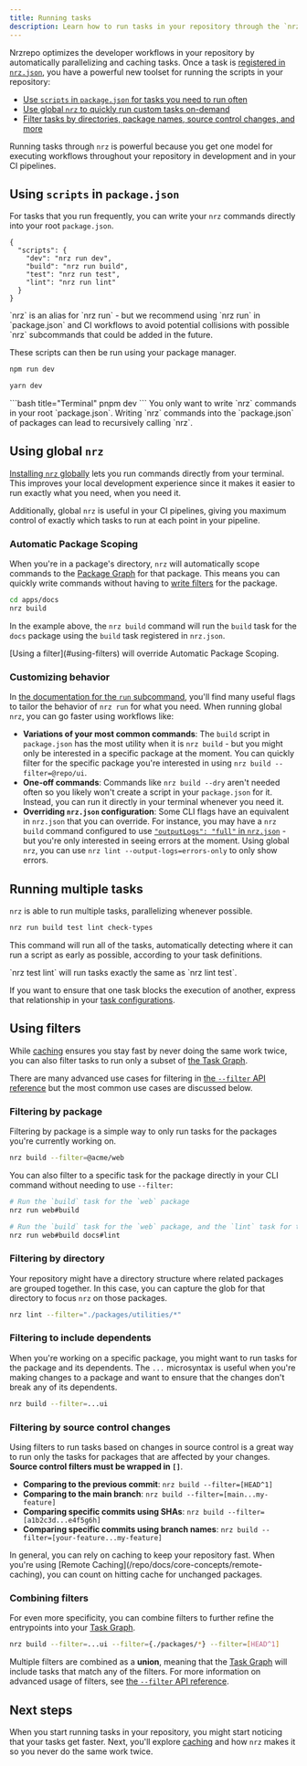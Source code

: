 ```yaml
---
title: Running tasks
description: Learn how to run tasks in your repository through the `nrz` CLI.
---
```



Nrzrepo optimizes the developer workflows in your repository by automatically parallelizing and caching tasks. Once a task is [registered in `nrz.json`](/repo/docs/crafting-your-repository/configuring-tasks), you have a powerful new toolset for running the scripts in your repository:

- [Use `scripts` in `package.json` for tasks you need to run often](#using-scripts-in-packagejson)
- [Use global `nrz` to quickly run custom tasks on-demand](#using-global-nrz)
- [Filter tasks by directories, package names, source control changes, and more](#using-filters)

Running tasks through `nrz` is powerful because you get one model for executing workflows throughout your repository in development and in your CI pipelines.

## Using `scripts` in `package.json`

For tasks that you run frequently, you can write your `nrz` commands directly into your root `package.json`.

```jsonc title="./package.json"
{
  "scripts": {
    "dev": "nrz run dev",
    "build": "nrz run build",
    "test": "nrz run test",
    "lint": "nrz run lint"
  }
}
```

<Callout type="good-to-know">
  `nrz` is an alias for `nrz run` - but we recommend using `nrz run` in
  `package.json` and CI workflows to avoid potential collisions with possible
  `nrz` subcommands that could be added in the future.
</Callout>

These scripts can then be run using your package manager.

<PackageManagerTabs>
  <Tab>

```bash title="Terminal"
npm run dev
```

  </Tab>
  <Tab>

```bash title="Terminal"
yarn dev
```

  </Tab>
  <Tab>
  ```bash title="Terminal"
  pnpm dev
  ```
  </Tab>
</PackageManagerTabs>

<Callout type="warn">
You only want to write `nrz` commands in your root `package.json`. Writing `nrz` commands into the `package.json` of packages can lead to recursively
calling `nrz`.

</Callout>

## Using global `nrz`

[Installing `nrz` globally](/repo/docs/getting-started/installation#global-installation) lets you run commands directly from your terminal. This improves your local development experience since it makes it easier to run exactly what you need, when you need it.

Additionally, global `nrz` is useful in your CI pipelines, giving you maximum control of exactly which tasks to run at each point in your pipeline.

### Automatic Package Scoping

When you're in a package's directory, `nrz` will automatically scope commands to the [Package Graph](/repo/docs/core-concepts/package-and-task-graph#package-graph) for that package. This means you can quickly write commands without having to [write filters](/repo/docs/reference/run#--filter-string) for the package.

```bash title="Terminal"
cd apps/docs
nrz build
```

In the example above, the `nrz build` command will run the `build` task for the `docs` package using the `build` task registered in `nrz.json`.

<Callout type="good-to-know">
  [Using a filter](#using-filters) will override Automatic Package Scoping.
</Callout>

### Customizing behavior

In [the documentation for the `run` subcommand](/repo/docs/reference/run), you'll find many useful flags to tailor the behavior of `nrz run` for what you need. When running global `nrz`, you can go faster using workflows like:

- **Variations of your most common commands**: The `build` script in `package.json` has the most utility when it is `nrz build` - but you might only be interested in a specific package at the moment. You can quickly filter for the specific package you're interested in using `nrz build --filter=@repo/ui`.
- **One-off commands**: Commands like `nrz build --dry` aren't needed often so you likely won't create a script in your `package.json` for it. Instead, you can run it directly in your terminal whenever you need it.
- **Overriding `nrz.json` configuration**: Some CLI flags have an equivalent in `nrz.json` that you can override. For instance, you may have a `nrz build` command configured to use [`"outputLogs": "full"` in `nrz.json`](/repo/docs/reference/configuration#outputlogs) - but you're only interested in seeing errors at the moment. Using global `nrz`, you can use `nrz lint --output-logs=errors-only` to only show errors.

## Running multiple tasks

`nrz` is able to run multiple tasks, parallelizing whenever possible.

```bash title="Terminal"
nrz run build test lint check-types
```

This command will run all of the tasks, automatically detecting where it can run a script as early as possible, according to your task definitions.

<Callout type="info" title="Ordering of tasks">
`nrz test lint` will run tasks exactly the same as `nrz lint test`.

If you want to ensure that one task blocks the execution of another, express that relationship in your [task configurations](/repo/docs/crafting-your-repository/configuring-tasks#defining-tasks).

</Callout>

## Using filters

While [caching](/repo/docs/crafting-your-repository/running-tasks) ensures you stay fast by never doing the same work twice, you can also filter tasks to run only a subset of [the Task Graph](/repo/docs/core-concepts/package-and-task-graph#task-graph).

There are many advanced use cases for filtering in [the `--filter` API reference](/repo/docs/reference/run#--filter-string) but the most common use cases are discussed below.

### Filtering by package

Filtering by package is a simple way to only run tasks for the packages you're currently working on.

```bash title="Terminal"
nrz build --filter=@acme/web
```

<InVersion version="2.2.4">

You can also filter to a specific task for the package directly in your CLI command without needing to use `--filter`:

```bash title="Terminal"
# Run the `build` task for the `web` package
nrz run web#build

# Run the `build` task for the `web` package, and the `lint` task for the `docs` package
nrz run web#build docs#lint
```

</InVersion>

### Filtering by directory

Your repository might have a directory structure where related packages are grouped together. In this case, you can capture the glob for that directory to focus `nrz` on those packages.

```bash title="Terminal"
nrz lint --filter="./packages/utilities/*"
```

### Filtering to include dependents

When you're working on a specific package, you might want to run tasks for the package and its dependents. The `...` microsyntax is useful when you're making changes to a package and want to ensure that the changes don't break any of its dependents.

```bash title="Terminal"
nrz build --filter=...ui
```

### Filtering by source control changes

Using filters to run tasks based on changes in source control is a great way to run only the tasks for packages that are affected by your changes. **Source control filters must be wrapped in `[]`**.

- **Comparing to the previous commit**: `nrz build --filter=[HEAD^1]`
- **Comparing to the main branch**: `nrz build --filter=[main...my-feature]`
- **Comparing specific commits using SHAs**: `nrz build --filter=[a1b2c3d...e4f5g6h]`
- **Comparing specific commits using branch names**: `nrz build --filter=[your-feature...my-feature]`

<Callout type="info">
  In general, you can rely on caching to keep your repository fast. When you're
  using [Remote Caching](/repo/docs/core-concepts/remote-caching), you can count
  on hitting cache for unchanged packages.
</Callout>

### Combining filters

For even more specificity, you can combine filters to further refine the entrypoints into your [Task Graph](/repo/docs/core-concepts/package-and-task-graph#task-graph).

```bash title="Terminal"
nrz build --filter=...ui --filter={./packages/*} --filter=[HEAD^1]
```

Multiple filters are combined as a **union**, meaning that the [Task Graph](/repo/docs/core-concepts/package-and-task-graph#task-graph) will include tasks that match any of the filters. For more information on advanced usage of filters, see [the `--filter` API reference](/repo/docs/reference/run#--filter-string).

## Next steps

When you start running tasks in your repository, you might start noticing that your tasks get faster. Next, you'll explore [caching](/repo/docs/crafting-your-repository/caching) and how `nrz` makes it so you never do the same work twice.
